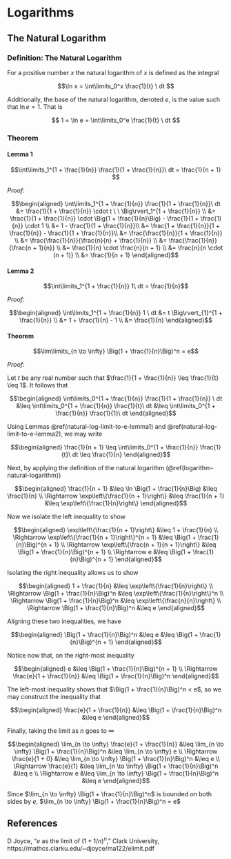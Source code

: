 # Logarithms

## The Natural Logarithm 

### Definition: The Natural Logarithm {#logarithm-natural-logarithm}

For a positive number $x$ the natural logarithm of $x$ is defined as the integral

$$\ln x = \int\limits_0^x \frac{1}{t} \ dt $$

Additionally, the base of the natural logarithm, denoted $e$, is the value such that $\ln e = 1$.  That is

$$ 1 = \ln e = \int\limits_0^e \frac{1}{t} \ dt $$

### Theorem {#natural-log-limit-to-e}

#### Lemma 1 {#natural-log-limit-to-e-lemma1}

$$\int\limits_1^{1 + \frac{1}{n}} \frac{1}{1 + \frac{1}{n}}\ dt
  = \frac{1}{n + 1}
$$

_Proof:_

$$\begin{aligned}
\int\limits_1^{1 + \frac{1}{n}} \frac{1}{1 + \frac{1}{n}}\ dt
  &= \frac{1}{1 + \frac{1}{n}} \cdot t \ \ \Big\rvert_1^{1 + \frac{1}{n}} \\
  &= \frac{1}{1 + \frac{1}{n}} \cdot \Big(1 + \frac{1}{n}\Big) - 
      \frac{1}{1 + \frac{1}{n}} \cdot 1 \\
  &= 1 - \frac{1}{1 + \frac{1}{n}}\\
  &= \frac{1 + \frac{1}{n}}{1 + \frac{1}{n}} - \frac{1}{1 + \frac{1}{n}}\\
  &= \frac{\frac{1}{n}}{1 + \frac{1}{n}} \\
  &= \frac{\frac{1}{n}}{\frac{n}{n} + \frac{1}{n}} \\
  &= \frac{\frac{1}{n}}{\frac{n + 1}{n}} \\
  &= \frac{1}{n} \cdot \frac{n}{n + 1} \\
  &= \frac{n}{n \cdot (n + 1)} \\
  &= \frac{1}{n + 1}
\end{aligned}$$

#### Lemma 2 {#natural-log-limit-to-e-lemma2}

$$\int\limits_1^{1 + \frac{1}{n}} 1\ dt = \frac{1}{n}$$

_Proof:_

$$\begin{aligned}
\int\limits_1^{1 + \frac{1}{n}} 1 \ dt 
  &= t \Big\rvert_{1}^{1 + \frac{1}{n}} \\
  &= 1 + \frac{1}{n} - 1 \\
  &= \frac{1}{n}
\end{aligned}$$

#### Theorem

$$\lim\limits_{n \to \infty} \Big(1 + \frac{1}{n}\Big)^n = e$$

_Proof:_

Let $t$ be any real number such that $\frac{1}{1 + \frac{1}{n}} \leq \frac{1}{t} \leq 1$. It follows that

$$\begin{aligned}
\int\limits_0^{1 + \frac{1}{n}} \frac{1}{1 + \frac{1}{n}} \ dt
      &\leq \int\limits_0^{1 + \frac{1}{n}} \frac{1}{t}\ dt
      &\leq \int\limits_0^{1 + \frac{1}{n}} \frac{1}{1}\ dt 
\end{aligned}$$

Using Lemmas \@ref(natural-log-limit-to-e-lemma1) and \@ref(natural-log-limit-to-e-lemma2), we may write

$$\begin{aligned}
\frac{1}{n + 1} 
  \leq \int\limits_0^{1 + \frac{1}{n}} \frac{1}{t}\ dt
  \leq \frac{1}{n}
\end{aligned}$$

Next, by applying the definition of the natural logarithm (\@ref(logarithm-natural-logarithm))

$$\begin{aligned}
\frac{1}{n + 1} 
  &\leq \ln \Big(1 + \frac{1}{n}\Big)
  &\leq \frac{1}{n} \\
\Rightarrow
  \exp\left\{\frac{1}{n + 1}\right\}
  &\leq \frac{1}{n + 1} 
  &\leq \exp\left\{\frac{1}{n}\right\}
\end{aligned}$$

Now we isolate the left inequality to show

$$\begin{aligned}
\exp\left\{\frac{1}{n + 1}\right\}
  &\leq 1 + \frac{1}{n} \\
\Rightarrow
  \exp\left\{\frac{1}{n + 1}\right\}^{n + 1}
  &\leq \Big(1 + \frac{1}{n}\Big)^{n + 1} \\
\Rightarrow
  \exp\left\{\frac{n + 1}{n + 1}\right\}
  &\leq \Big(1 + \frac{1}{n}\Big)^{n + 1} \\
\Rightarrow
  e &\leq \Big(1 + \frac{1}{n}\Big)^{n + 1}
\end{aligned}$$

Isolating the right inequality allows us to show

$$\begin{aligned}
1 + \frac{1}{n} 
  &\leq \exp\left\{\frac{1}{n}\right\} \\
\Rightarrow
  \Big(1 + \frac{1}{n}\Big)^n
  &\leq \exp\left\{\frac{1}{n}\right\}^n \\
\Rightarrow
  \Big(1 + \frac{1}{n}\Big)^n
  &\leq \exp\left\{\frac{n}{n}\right\} \\
\Rightarrow
  \Big(1 + \frac{1}{n}\Big)^n
  &\leq e
\end{aligned}$$

Aligning these two inequalities, we have

$$\begin{aligned}
\Big(1 + \frac{1}{n}\Big)^n
  &\leq e
  &\leq \Big(1 + \frac{1}{n}\Big)^{n + 1}
\end{aligned}$$

Notice now that, on the right-most inequality

$$\begin{aligned}
e
  &\leq \Big(1 + \frac{1}{n}\Big)^{n + 1} \\
\Rightarrow
  \frac{e}{1 + \frac{1}{n}} 
  &\leq \Big(1 + \frac{1}{n}\Big)^n
\end{aligned}$$

The left-most inequality shows that $\Big(1 + \frac{1}{n}\Big)^n < e$, so we may construct the inequality that 

$$\begin{aligned}
\frac{e}{1 + \frac{1}{n}} 
  &\leq \Big(1 + \frac{1}{n}\Big)^n 
  &\leq e
\end{aligned}$$

Finally, taking the limit as $n$ goes to $\infty$

$$\begin{aligned}
\lim_{n \to \infty} \frac{e}{1 + \frac{1}{n}}
  &\leq \lim_{n \to \infty} \Big(1 + \frac{1}{n}\Big)^n 
  &\leq \lim_{n \to \infty} e \\
\Rightarrow
  \frac{e}{1 + 0}
  &\leq \lim_{n \to \infty} \Big(1 + \frac{1}{n}\Big)^n
  &\leq e \\
\Rightarrow
  \frac{e}{1}
  &\leq \lim_{n \to \infty} \Big(1 + \frac{1}{n}\Big)^n
  &\leq e \\
\Rightarrow
  e 
  &\leq \lim_{n \to \infty} \Big(1 + \frac{1}{n}\Big)^n 
  &\leq e
\end{aligned}$$

Since $\lim_{n \to \infty} \Big(1 + \frac{1}{n}\Big)^n$ is bounded on both sides by $e$, $\lim_{n \to \infty} \Big(1 + \frac{1}{n}\Big)^n = e$ 

## References

D Joyce, "$e$ as the limit of $(1 + 1/n)^n$," Clark University, https://mathcs.clarku.edu/~djoyce/ma122/elimit.pdf

